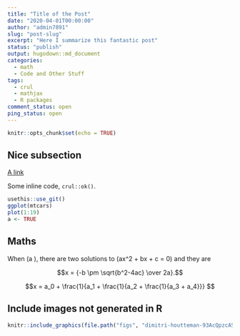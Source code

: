 ```yaml
---
title: "Title of the Post"
date: "2020-04-01T00:00:00"
author: "admin7891"
slug: "post-slug"
excerpt: "Here I summarize this fantastic post"
status: "publish"
output: hugodown::md_document
categories:
  - math
  - Code and Other Stuff
tags:
  - crul
  - mathjax
  - R packages
comment_status: open
ping_status: open
---
```


```r
knitr::opts_chunk$set(echo = TRUE)
```

## Nice subsection

[A link](https://masalmon.eu)

Some inline code, `crul::ok()`.

```r
usethis::use_git()
ggplot(mtcars)
plot(1:19)
a <- TRUE
```

## Maths

When \(a \ne 0\), there are two solutions to \(ax^2 + bx + c = 0\) and they are

$$x = {-b \pm \sqrt{b^2-4ac} \over 2a}.$$

$$x = a_0 + \frac{1}{a_1 + \frac{1}{a_2 + \frac{1}{a_3 + a_4}}} $$


## Include images not generated in R

```r
knitr::include_graphics(file.path("figs", "dimitri-houtteman-93AcQpzcASE-unsplash.jpg"))
```
